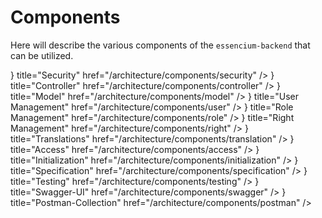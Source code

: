 # Components

Here will describe the various components of the `essencium-backend` that can be utilized.



<Cards>
    <Cards.Card
        icon={
            <svg
                xmlns="http://www.w3.org/2000/svg"
                fill="none"
                viewBox="0 0 24 24"
                strokeWidth={1.5}
                stroke="currentColor"
                className="w-6 h-6"
            >
                <path
                    strokeLinecap="round"
                    strokeLinejoin="round"
                    d="M15.75 17.25v3.375c0 .621-.504 1.125-1.125 1.125h-9.75a1.125 1.125 0 01-1.125-1.125V7.875c0-.621.504-1.125 1.125-1.125H6.75a9.06 9.06 0 011.5.124m7.5 10.376h3.375c.621 0 1.125-.504 1.125-1.125V11.25c0-4.46-3.243-8.161-7.5-8.876a9.06 9.06 0 00-1.5-.124H9.375c-.621 0-1.125.504-1.125 1.125v3.5m7.5 10.375H9.375a1.125 1.125 0 01-1.125-1.125v-9.25m12 6.625v-1.875a3.375 3.375 0 00-3.375-3.375h-1.5a1.125 1.125 0 01-1.125-1.125v-1.5a3.375 3.375 0 00-3.375-3.375H9.75"
                />
            </svg>
        }
        title="Security"
        href="/architecture/components/security"
    />
    <Cards.Card
        icon={
            <svg
                xmlns="http://www.w3.org/2000/svg"
                fill="none"
                viewBox="0 0 24 24"
                strokeWidth={1.5}
                stroke="currentColor"
                className="w-6 h-6"
            >
                <path
                    strokeLinecap="round"
                    strokeLinejoin="round"
                    d="M15.75 17.25v3.375c0 .621-.504 1.125-1.125 1.125h-9.75a1.125 1.125 0 01-1.125-1.125V7.875c0-.621.504-1.125 1.125-1.125H6.75a9.06 9.06 0 011.5.124m7.5 10.376h3.375c.621 0 1.125-.504 1.125-1.125V11.25c0-4.46-3.243-8.161-7.5-8.876a9.06 9.06 0 00-1.5-.124H9.375c-.621 0-1.125.504-1.125 1.125v3.5m7.5 10.375H9.375a1.125 1.125 0 01-1.125-1.125v-9.25m12 6.625v-1.875a3.375 3.375 0 00-3.375-3.375h-1.5a1.125 1.125 0 01-1.125-1.125v-1.5a3.375 3.375 0 00-3.375-3.375H9.75"
                />
            </svg>
        }
        title="Controller"
        href="/architecture/components/controller"
    />
    <Cards.Card
        icon={
            <svg
                xmlns="http://www.w3.org/2000/svg"
                fill="none"
                viewBox="0 0 24 24"
                strokeWidth={1.5}
                stroke="currentColor"
                className="w-6 h-6"
            >
                <path
                    strokeLinecap="round"
                    strokeLinejoin="round"
                    d="M15.75 17.25v3.375c0 .621-.504 1.125-1.125 1.125h-9.75a1.125 1.125 0 01-1.125-1.125V7.875c0-.621.504-1.125 1.125-1.125H6.75a9.06 9.06 0 011.5.124m7.5 10.376h3.375c.621 0 1.125-.504 1.125-1.125V11.25c0-4.46-3.243-8.161-7.5-8.876a9.06 9.06 0 00-1.5-.124H9.375c-.621 0-1.125.504-1.125 1.125v3.5m7.5 10.375H9.375a1.125 1.125 0 01-1.125-1.125v-9.25m12 6.625v-1.875a3.375 3.375 0 00-3.375-3.375h-1.5a1.125 1.125 0 01-1.125-1.125v-1.5a3.375 3.375 0 00-3.375-3.375H9.75"
                />
            </svg>
        }
        title="Model"
        href="/architecture/components/model"
    />
    <Cards.Card
        icon={
            <svg
                xmlns="http://www.w3.org/2000/svg"
                fill="none"
                viewBox="0 0 24 24"
                strokeWidth={1.5}
                stroke="currentColor"
                className="w-6 h-6"
            >
                <path
                    strokeLinecap="round"
                    strokeLinejoin="round"
                    d="M15.75 17.25v3.375c0 .621-.504 1.125-1.125 1.125h-9.75a1.125 1.125 0 01-1.125-1.125V7.875c0-.621.504-1.125 1.125-1.125H6.75a9.06 9.06 0 011.5.124m7.5 10.376h3.375c.621 0 1.125-.504 1.125-1.125V11.25c0-4.46-3.243-8.161-7.5-8.876a9.06 9.06 0 00-1.5-.124H9.375c-.621 0-1.125.504-1.125 1.125v3.5m7.5 10.375H9.375a1.125 1.125 0 01-1.125-1.125v-9.25m12 6.625v-1.875a3.375 3.375 0 00-3.375-3.375h-1.5a1.125 1.125 0 01-1.125-1.125v-1.5a3.375 3.375 0 00-3.375-3.375H9.75"
                />
            </svg>
        }
        title="User Management"
        href="/architecture/components/user"
    />
    <Cards.Card
        icon={
            <svg
                xmlns="http://www.w3.org/2000/svg"
                fill="none"
                viewBox="0 0 24 24"
                strokeWidth={1.5}
                stroke="currentColor"
                className="w-6 h-6"
            >
                <path
                    strokeLinecap="round"
                    strokeLinejoin="round"
                    d="M15.75 17.25v3.375c0 .621-.504 1.125-1.125 1.125h-9.75a1.125 1.125 0 01-1.125-1.125V7.875c0-.621.504-1.125 1.125-1.125H6.75a9.06 9.06 0 011.5.124m7.5 10.376h3.375c.621 0 1.125-.504 1.125-1.125V11.25c0-4.46-3.243-8.161-7.5-8.876a9.06 9.06 0 00-1.5-.124H9.375c-.621 0-1.125.504-1.125 1.125v3.5m7.5 10.375H9.375a1.125 1.125 0 01-1.125-1.125v-9.25m12 6.625v-1.875a3.375 3.375 0 00-3.375-3.375h-1.5a1.125 1.125 0 01-1.125-1.125v-1.5a3.375 3.375 0 00-3.375-3.375H9.75"
                />
            </svg>
        }
        title="Role Management"
        href="/architecture/components/role"
    />
    <Cards.Card
        icon={
            <svg
                xmlns="http://www.w3.org/2000/svg"
                fill="none"
                viewBox="0 0 24 24"
                strokeWidth={1.5}
                stroke="currentColor"
                className="w-6 h-6"
            >
                <path
                    strokeLinecap="round"
                    strokeLinejoin="round"
                    d="M15.75 17.25v3.375c0 .621-.504 1.125-1.125 1.125h-9.75a1.125 1.125 0 01-1.125-1.125V7.875c0-.621.504-1.125 1.125-1.125H6.75a9.06 9.06 0 011.5.124m7.5 10.376h3.375c.621 0 1.125-.504 1.125-1.125V11.25c0-4.46-3.243-8.161-7.5-8.876a9.06 9.06 0 00-1.5-.124H9.375c-.621 0-1.125.504-1.125 1.125v3.5m7.5 10.375H9.375a1.125 1.125 0 01-1.125-1.125v-9.25m12 6.625v-1.875a3.375 3.375 0 00-3.375-3.375h-1.5a1.125 1.125 0 01-1.125-1.125v-1.5a3.375 3.375 0 00-3.375-3.375H9.75"
                />
            </svg>
        }
        title="Right Management"
        href="/architecture/components/right"
    />
    <Cards.Card
        icon={
            <svg
                xmlns="http://www.w3.org/2000/svg"
                fill="none"
                viewBox="0 0 24 24"
                strokeWidth={1.5}
                stroke="currentColor"
                className="w-6 h-6"
            >
                <path
                    strokeLinecap="round"
                    strokeLinejoin="round"
                    d="M15.75 17.25v3.375c0 .621-.504 1.125-1.125 1.125h-9.75a1.125 1.125 0 01-1.125-1.125V7.875c0-.621.504-1.125 1.125-1.125H6.75a9.06 9.06 0 011.5.124m7.5 10.376h3.375c.621 0 1.125-.504 1.125-1.125V11.25c0-4.46-3.243-8.161-7.5-8.876a9.06 9.06 0 00-1.5-.124H9.375c-.621 0-1.125.504-1.125 1.125v3.5m7.5 10.375H9.375a1.125 1.125 0 01-1.125-1.125v-9.25m12 6.625v-1.875a3.375 3.375 0 00-3.375-3.375h-1.5a1.125 1.125 0 01-1.125-1.125v-1.5a3.375 3.375 0 00-3.375-3.375H9.75"
                />
            </svg>
        }
        title="Translations"
        href="/architecture/components/translation"
    />
    <Cards.Card
        icon={
            <svg
                xmlns="http://www.w3.org/2000/svg"
                fill="none"
                viewBox="0 0 24 24"
                strokeWidth={1.5}
                stroke="currentColor"
                className="w-6 h-6"
            >
                <path
                    strokeLinecap="round"
                    strokeLinejoin="round"
                    d="M15.75 17.25v3.375c0 .621-.504 1.125-1.125 1.125h-9.75a1.125 1.125 0 01-1.125-1.125V7.875c0-.621.504-1.125 1.125-1.125H6.75a9.06 9.06 0 011.5.124m7.5 10.376h3.375c.621 0 1.125-.504 1.125-1.125V11.25c0-4.46-3.243-8.161-7.5-8.876a9.06 9.06 0 00-1.5-.124H9.375c-.621 0-1.125.504-1.125 1.125v3.5m7.5 10.375H9.375a1.125 1.125 0 01-1.125-1.125v-9.25m12 6.625v-1.875a3.375 3.375 0 00-3.375-3.375h-1.5a1.125 1.125 0 01-1.125-1.125v-1.5a3.375 3.375 0 00-3.375-3.375H9.75"
                />
            </svg>
        }
        title="Access"
        href="/architecture/components/access"
    />
    <Cards.Card
        icon={
            <svg
                xmlns="http://www.w3.org/2000/svg"
                fill="none"
                viewBox="0 0 24 24"
                strokeWidth={1.5}
                stroke="currentColor"
                className="w-6 h-6"
            >
                <path
                    strokeLinecap="round"
                    strokeLinejoin="round"
                    d="M15.75 17.25v3.375c0 .621-.504 1.125-1.125 1.125h-9.75a1.125 1.125 0 01-1.125-1.125V7.875c0-.621.504-1.125 1.125-1.125H6.75a9.06 9.06 0 011.5.124m7.5 10.376h3.375c.621 0 1.125-.504 1.125-1.125V11.25c0-4.46-3.243-8.161-7.5-8.876a9.06 9.06 0 00-1.5-.124H9.375c-.621 0-1.125.504-1.125 1.125v3.5m7.5 10.375H9.375a1.125 1.125 0 01-1.125-1.125v-9.25m12 6.625v-1.875a3.375 3.375 0 00-3.375-3.375h-1.5a1.125 1.125 0 01-1.125-1.125v-1.5a3.375 3.375 0 00-3.375-3.375H9.75"
                />
            </svg>
        }
        title="Initialization"
        href="/architecture/components/initialization"
    />
    <Cards.Card
        icon={
            <svg
                xmlns="http://www.w3.org/2000/svg"
                fill="none"
                viewBox="0 0 24 24"
                strokeWidth={1.5}
                stroke="currentColor"
                className="w-6 h-6"
            >
                <path
                    strokeLinecap="round"
                    strokeLinejoin="round"
                    d="M15.75 17.25v3.375c0 .621-.504 1.125-1.125 1.125h-9.75a1.125 1.125 0 01-1.125-1.125V7.875c0-.621.504-1.125 1.125-1.125H6.75a9.06 9.06 0 011.5.124m7.5 10.376h3.375c.621 0 1.125-.504 1.125-1.125V11.25c0-4.46-3.243-8.161-7.5-8.876a9.06 9.06 0 00-1.5-.124H9.375c-.621 0-1.125.504-1.125 1.125v3.5m7.5 10.375H9.375a1.125 1.125 0 01-1.125-1.125v-9.25m12 6.625v-1.875a3.375 3.375 0 00-3.375-3.375h-1.5a1.125 1.125 0 01-1.125-1.125v-1.5a3.375 3.375 0 00-3.375-3.375H9.75"
                />
            </svg>
        }
        title="Specification"
        href="/architecture/components/specification"
    />
    <Cards.Card
        icon={
            <svg
                xmlns="http://www.w3.org/2000/svg"
                fill="none"
                viewBox="0 0 24 24"
                strokeWidth={1.5}
                stroke="currentColor"
                className="w-6 h-6"
            >
                <path
                    strokeLinecap="round"
                    strokeLinejoin="round"
                    d="M15.75 17.25v3.375c0 .621-.504 1.125-1.125 1.125h-9.75a1.125 1.125 0 01-1.125-1.125V7.875c0-.621.504-1.125 1.125-1.125H6.75a9.06 9.06 0 011.5.124m7.5 10.376h3.375c.621 0 1.125-.504 1.125-1.125V11.25c0-4.46-3.243-8.161-7.5-8.876a9.06 9.06 0 00-1.5-.124H9.375c-.621 0-1.125.504-1.125 1.125v3.5m7.5 10.375H9.375a1.125 1.125 0 01-1.125-1.125v-9.25m12 6.625v-1.875a3.375 3.375 0 00-3.375-3.375h-1.5a1.125 1.125 0 01-1.125-1.125v-1.5a3.375 3.375 0 00-3.375-3.375H9.75"
                />
            </svg>
        }
        title="Testing"
        href="/architecture/components/testing"
    />
    <Cards.Card
        icon={
            <svg
                xmlns="http://www.w3.org/2000/svg"
                fill="none"
                viewBox="0 0 24 24"
                strokeWidth={1.5}
                stroke="currentColor"
                className="w-6 h-6"
            >
                <path
                    strokeLinecap="round"
                    strokeLinejoin="round"
                    d="M15.75 17.25v3.375c0 .621-.504 1.125-1.125 1.125h-9.75a1.125 1.125 0 01-1.125-1.125V7.875c0-.621.504-1.125 1.125-1.125H6.75a9.06 9.06 0 011.5.124m7.5 10.376h3.375c.621 0 1.125-.504 1.125-1.125V11.25c0-4.46-3.243-8.161-7.5-8.876a9.06 9.06 0 00-1.5-.124H9.375c-.621 0-1.125.504-1.125 1.125v3.5m7.5 10.375H9.375a1.125 1.125 0 01-1.125-1.125v-9.25m12 6.625v-1.875a3.375 3.375 0 00-3.375-3.375h-1.5a1.125 1.125 0 01-1.125-1.125v-1.5a3.375 3.375 0 00-3.375-3.375H9.75"
                />
            </svg>
        }
        title="Swagger-UI"
        href="/architecture/components/swagger"
    />
    <Cards.Card
        icon={
            <svg
                xmlns="http://www.w3.org/2000/svg"
                fill="none"
                viewBox="0 0 24 24"
                strokeWidth={1.5}
                stroke="currentColor"
                className="w-6 h-6"
            >
                <path
                    strokeLinecap="round"
                    strokeLinejoin="round"
                    d="M15.75 17.25v3.375c0 .621-.504 1.125-1.125 1.125h-9.75a1.125 1.125 0 01-1.125-1.125V7.875c0-.621.504-1.125 1.125-1.125H6.75a9.06 9.06 0 011.5.124m7.5 10.376h3.375c.621 0 1.125-.504 1.125-1.125V11.25c0-4.46-3.243-8.161-7.5-8.876a9.06 9.06 0 00-1.5-.124H9.375c-.621 0-1.125.504-1.125 1.125v3.5m7.5 10.375H9.375a1.125 1.125 0 01-1.125-1.125v-9.25m12 6.625v-1.875a3.375 3.375 0 00-3.375-3.375h-1.5a1.125 1.125 0 01-1.125-1.125v-1.5a3.375 3.375 0 00-3.375-3.375H9.75"
                />
            </svg>
        }
        title="Postman-Collection"
        href="/architecture/components/postman"
    />
</Cards>


